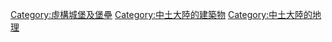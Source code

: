 [[Category:虛構城堡及堡壘|Category:虛構城堡及堡壘]]
[[Category:中土大陸的建築物|Category:中土大陸的建築物]]
[[Category:中土大陸的地理|Category:中土大陸的地理]]